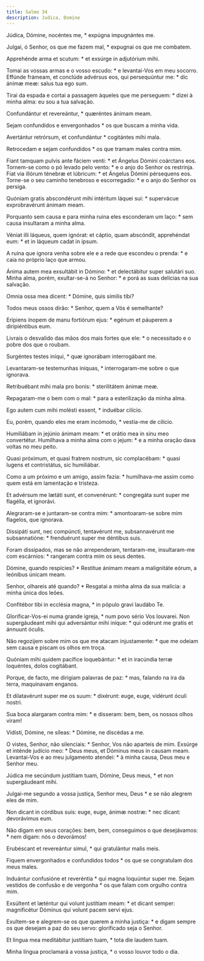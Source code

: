 ```yaml
---
title: Salmo 34
description: Judica, Domine
---
```


<div class="side-by-side not-content">

Júdica, Dómine, nocéntes me, * expúgna impugnántes me.

Julgai, ó Senhor, os que me fazem mal, * expugnai os que me combatem.

Apprehénde arma et scutum: * et exsúrge in adjutórium mihi.

Tomai as vossas armas e o vosso escudo: * e levantai-Vos em meu socorro.
  Effúnde frámeam, et conclúde advérsus eos, qui persequúntur me: * dic ánimæ
    meæ: salus tua ego sum.

Tirai da espada e cortai a passagem àqueles que me perseguem: * dizei à
    minha alma: eu sou a tua salvação.

Confundántur et revereántur, * quæréntes ánimam meam.

Sejam confundidos e envergonhados * os que buscam a minha vida.

Avertántur retrórsum, et confundántur * cogitántes mihi mala.

Retrocedam e sejam confundidos * os que tramam males contra mim.

Fiant tamquam pulvis ante fáciem venti: * et Ángelus Dómini coárctans eos.
  Tornem-se como o pó levado pelo vento: * e o anjo do Senhor os restrinja.
  Fiat via illórum ténebræ et lúbricum: * et Ángelus Dómini pérsequens eos.
  Torne-se o seu caminho tenebroso e escorregadio: * e o anjo do Senhor os
    persiga.

Quóniam gratis abscondérunt mihi intéritum láquei sui: * supervácue
    exprobravérunt ánimam meam.

Porquanto sem causa e para minha ruina eles esconderam um laço: * sem causa
    insultaram a minha alma.

Véniat illi láqueus, quem ignórat: et cáptio, quam abscóndit, apprehéndat
    eum: * et in láqueum cadat in ipsum.

A ruina que ignora venha sobre ele e a rede que escondeu o prenda: * e caia
    no próprio laço que armou.

Ánima autem mea exsultábit in Dómino: * et delectábitur super salutári suo.
  Minha alma, porém, exultar-se-á no Senhor: * e porá as suas delícias na sua
    salvação.

Omnia ossa mea dicent: * Dómine, quis símilis tibi?

Todos meus ossos dirão: * Senhor, quem a Vós é semelhante?

Erípiens ínopem de manu fortiórum ejus: * egénum et páuperem a diripiéntibus
    eum.

Livrais o desvalido das mãos dos mais fortes que ele: * o necessitado e o
    pobre dos que o roubam.

Surgéntes testes iníqui, * quæ ignorábam interrogábant me.

Levantaram-se testemunhas iníquas, * interrogaram-me sobre o que ignorava.

Retribuébant mihi mala pro bonis: * sterilitátem ánimæ meæ.

Repagaram-me o bem com o mal: * para a esterilização da minha alma.

Ego autem cum mihi molésti essent, * induébar cilício.

Eu, porém, quando eles me eram incómodo, * vestia-me de cilício.

Humiliábam in jejúnio ánimam meam: * et orátio mea in sinu meo convertétur.
  Humilhava a minha alma com o jejum: * e a minha oração dava voltas no meu
    peito.

Quasi próximum, et quasi fratrem nostrum, sic complacébam: * quasi lugens et
    contristátus, sic humiliábar.

Como a um próximo e um amigo, assim fazia: * humilhava-me assim como quem
    está em lamentação e tristeza.

Et advérsum me lætáti sunt, et convenérunt: * congregáta sunt super me
    flagélla, et ignorávi.

Alegraram-se e juntaram-se contra mim: * amontoaram-se sobre mim flagelos,
    que ignorava.

Dissipáti sunt, nec compúncti, tentavérunt me, subsannavérunt me
    subsannatióne: * frenduérunt super me déntibus suis.

Foram dissipados, mas se não arrependeram, tentaram-me, insultaram-me com
    escárnios: * rangeram contra mim os seus dentes.

Dómine, quando respícies? * Restítue ánimam meam a malignitáte eórum, a
    leónibus únicam meam.

Senhor, olhareis até quando? * Resgatai a minha alma da sua malícia: a minha
    única dos leões.

Confitébor tibi in ecclésia magna, * in pópulo gravi laudábo Te.

Glorificar-Vos-ei numa grande igreja, * num povo sério Vos louvarei.
  Non supergáudeant mihi qui adversántur mihi iníque: * qui odérunt me gratis
    et ánnuunt óculis.

Não regozijem sobre mim os que me atacam injustamente: * que me odeiam sem
    causa e piscam os olhos em troça.

Quóniam mihi quidem pacífice loquebántur: * et in iracúndia terræ loquéntes,
    dolos cogitábant.

Porque, de facto, me dirigiam palavras de paz: * mas, falando na ira da
    terra, maquinavam enganos.

Et dilatavérunt super me os suum: * dixérunt: euge, euge, vidérunt óculi
    nostri.

Sua boca alargaram contra mim: * e disseram: bem, bem, os nossos olhos
    viram!

Vidísti, Dómine, ne síleas: * Dómine, ne discédas a me.

O vistes, Senhor, não silenciais: * Senhor, Vos não aparteis de mim.
  Exsúrge et inténde judício meo: * Deus meus, et Dóminus meus in causam meam.
  Levantai-Vos e ao meu julgamento atendei: * à minha causa, Deus meu e Senhor
    meu.

Júdica me secúndum justítiam tuam, Dómine, Deus meus, * et non supergáudeant
    mihi.

Julgai-me segundo a vossa justiça, Senhor meu, Deus * e se não alegrem eles
    de mim.

Non dicant in córdibus suis: euge, euge, ánimæ nostræ: * nec dicant:
    devorávimus eum.

Não digam em seus corações: bem, bem, conseguimos o que desejávamos: * nem
    digam: nós o devorámos!

Erubéscant et revereántur simul, * qui gratulántur malis meis.

Fiquem envergonhados e confundidos todos * os que se congratulam dos meus
    males.

Induántur confusióne et reveréntia * qui magna loquúntur super me.
  Sejam vestidos de confusão e de vergonha * os que falam com orgulho contra
    mim.

Exsúltent et læténtur qui volunt justítiam meam: * et dicant semper:
    magnificétur Dóminus qui volunt pacem servi ejus.

Exultem-se e alegrem-se os que querem a minha justiça: * e digam sempre os
    que desejam a paz do seu servo: glorificado seja o Senhor.

Et lingua mea meditábitur justítiam tuam, * tota die laudem tuam.

Minha língua proclamará a vossa justiça, * o vosso louvor todo o dia.

</div>
